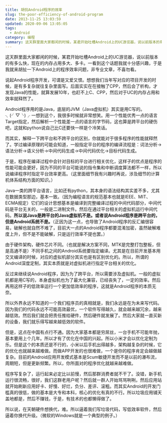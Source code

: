```yaml
---
title: 胡侃Android程序的效率
slug: the-poor-efficiency-of-android-program
date: 2013-11-25 13:03:59
updated: 2020-09-06 13:05:05
tags:
  - Android
category: 编程
summary: 这天群里面大家都闲的时候，某君开始吐槽Android上的UC游览器，说以前版本的有多么快，现在的内存占用多大、多卡。一看到这个话题我就十分感兴趣，于是我就来胡扯一下Android上的程序效率问题，非专业文章，不喜勿看。
---
```


这天群里面大家都闲的时候，某君开始吐槽Android上的UC游览器，说以前版本的有多么快，现在的内存占用多大、多卡。一看到这个话题我就十分感兴趣，于是我就来胡扯一下Android上的程序效率问题，非专业文章，不喜勿看。

说起Android程序开发，可谓是又爱又恨。想想我们当年写对应的项目开发的时候，是有多复杂就往复杂里面写。后面实实在在接触了CPP，然后会了析构，才发现Java的性能，就算发展10年，也赶不上C、CPP，然后对于UC的内存占用和效率就释然了。

Android程序用的是Java，底层的JVM（Java虚拟机）其实是用C写的。╮(╯▽╰)╭ 一想到这个，我很多时候就非常想笑。用一个性能优秀一点的语言Target指定，然后解析一个性能差一点的语言的字节码，这也算是跨平台的硬伤吧，这就和python说自己比C还要快一样是个冷笑话。

而其实，解释一下跨平台和不跨平台的区别，你就能对于很多程序的性能就释然了。学过编译原理的可能会知道，一般指定平台的程序的编译流程是：词法分析->语法分析->语义分析->中间代码生成->中间代码优化->目标代码生成。

于是，程序在编译过程中会针对目标的平台进行相关优化，这样子的优点是程序的性能可能会更好，因为不同的平台可能说的指令集和中断调度算法都不一样，所以说编译程序时指定平台效率更高。（这里面细节我有兴趣时再说，涉及细节的计算机体系结构方面的知识。）

Java一类的跨平台语言，比如还有python，其本身的语法结构其实差不多，尤其在数据类型那边，基本一致。（因为编程语言的规范基本也就是IEEE、MIT、ECMA规定）它们的设计思想基本是编译到完整编译过程的中间代码部分，中间代码是平台无关的，一般是二进制文件。然后在通过平台相关的虚拟机运行中间代码。**所以说Java是跨平台的Java虚拟机不是。或者说Android程序是跨平台的，但是Android系统不是。**（正因为这一点，也导致了Android程序的反汇编很容易，破解也就自然不难了，目前大一点的Android程序都要混淆加密，虽然破解难度上升，但不是不能破解，只是运行效率不提也罢。）

由于硬件架构，硬件芯片不同。（也就是解决方案不同，MTK是完整打包整板，但是高通不是）不同手机之间的Android系统要指定编译。尤其是在目前开发基本用交叉编译的时候，对应的虚拟机部分其实也是有区别优化的。所以，所谓的Android深度定制，其实本质就是对虚拟机进行指定平台相关的优化。

反过来继续说Android程序，因为为了跨平台，所以需要涉及虚拟机。一般的虚拟机都是用C写的，本身虚拟机也为了最大化兼容，已经丧失了，一定的效率。然后再用这样子的低效率运行一个更加低效率的程序，这就是Android程序的本质无奈。

所以外界永远不知道的一个我们程序员的真相就是，我们永远是在为未来写代码。因为我们的代码永远不可能高效最优，一个软件写得越久，就会越来越冗余，越来越低效。然后我们就会把责任推给硬件，然后硬件就发展了。然后大家就一直买新的设备，我们就乐得写越来越低效的软件。

但是，这点在中国有点行不通。因为大家基本都是穷屌丝，一台手机不可能年抛，基本要用上个几年。所以才有了优化在中国的兴起。所以小米才会以优化定制为乐。但是这个的本质还是不行的，小米以后手机出得越多，架构越复杂的时候，它的优化也就越来越难做。而做APP开发的也很难做，一个是你的程序肯定会越做越复杂。目前的Android应用开发模式基本是Scum敏捷开发而不是以前的瀑布流，周期短，但是更新频繁。所以，你所面对的程序优化就越来越难做。

程序写复杂了，运行起来必定比以前慢，然后那群消费者就不干了。没错，新手机运行很流畅，很好，我们这群老用户呢？然后就一群人开始骂骂咧咧，然后应用站就开始刷新应用好卡、好慢、好烂，负分、差评、滚粗。而其实Android的开发门槛真的很低，做的基本是大专和本科，核心的优化有真的不行。所以垃圾应用铺天盖地都是，然后不赚钱，于是，有技术的也都懒得做了。

所以说，在天朝硬件想换代，难。所以逼着我们写垃圾代码，写低效率软件，然后逼着你换代升级。（微软的Windows就是一个典型的例子。）
